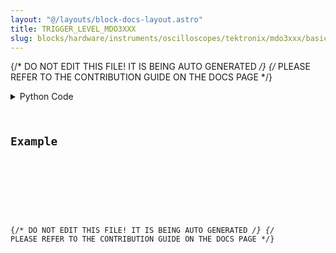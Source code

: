 ```yaml
---
layout: "@/layouts/block-docs-layout.astro"
title: TRIGGER_LEVEL_MDO3XXX
slug: blocks/hardware/instruments/oscilloscopes/tektronix/mdo3xxx/basic/trigger-level-mdo3xxx
---
```


{/* DO NOT EDIT THIS FILE! IT IS BEING AUTO GENERATED */}
{/* PLEASE REFER TO THE CONTRIBUTION GUIDE ON THE DOCS PAGE */}


<PythonDocsDisplay docstring={docstring} />
<details>
<summary>Python Code</summary>



<Code code={pythonCode} lang="py" wrap theme="dracula" />

[Find this Flojoy Block on GitHub](https://github.com/flojoy-ai/blocks/blob/main/blocks/HARDWARE/INSTRUMENTS/OSCILLOSCOPES/TEKTRONIX/MDO3XXX/BASIC/TRIGGER_LEVEL_MDO3XXX/TRIGGER_LEVEL_MDO3XXX.py)

</details>

## Example


<GetHelpWidget />


<AppDisplay app={app} blockName="TRIGGER_LEVEL_MDO3XXX" client:visible />


<Example />

{/* DO NOT EDIT THIS FILE! IT IS BEING AUTO GENERATED */}
{/* PLEASE REFER TO THE CONTRIBUTION GUIDE ON THE DOCS PAGE */}
